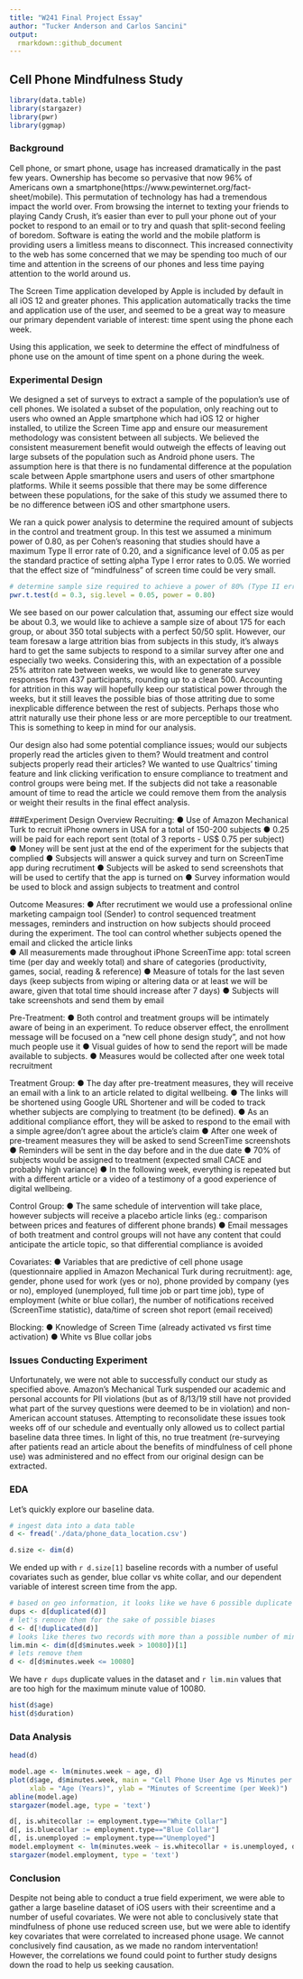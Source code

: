 ---
title: "W241 Final Project Essay"
author: "Tucker Anderson and Carlos Sancini"
output:
  rmarkdown::github_document
---
## Cell Phone Mindfulness Study

```{r echo=FALSE, results='hide', warning=FALSE, message=FALSE}
library(data.table)
library(stargazer)
library(pwr)
library(ggmap)
```

### Background
Cell phone, or smart phone, usage has increased dramatically in the past few years. Ownership has become so pervasive that now 96% of Americans own a smartphone(https://www.pewinternet.org/fact-sheet/mobile). This permutation of technology has had a tremendous impact the world over. From browsing the internet to texting your friends to playing Candy Crush, it's easier than ever to pull your phone out of your pocket to respond to an email or to try and quash that split-second feeling of boredom. Software is eating the world and the mobile platform is providing users a limitless means to disconnect. This increased connectivity to the web has some concerned that we may be spending too much of our time and attention in the screens of our phones and less time paying attention to the world around us. 

The Screen Time application developed by Apple is included by default in all iOS 12 and greater phones. This application automatically tracks the time and application use of the user, and seemed to be a great way to measure our primary dependent variable of interest: time spent using the phone each week.

Using this application, we seek to determine the effect of mindfulness of phone use on the amount of time spent on a phone during the week.

### Experimental Design
We designed a set of surveys to extract a sample of the population's use of cell phones. We isolated a subset of the population, only reaching out to users who owned an Apple smartphone which had iOS 12 or higher installed, to utilize the Screen Time app and ensure our measurement methodology was consistent between all subjects. We believed the consistent measurement benefit would outweigh the effects of leaving out large subsets of the population such as Android phone users. The assumption here is that there is no fundamental difference at the population scale between Apple smartphone users and users of other smartphone platforms. While it seems possible that there may be some difference between these populations, for the sake of this study we assumed there to be no difference between iOS and other smartphone users.

We ran a quick power analysis to determine the required amount of subjects in the control and treatment group. In this test we assumed a minimum power of 0.80, as per Cohen's reasoning that studies should have a maximum Type II error rate of 0.20, and a significance level of 0.05 as per the standard practice of setting alpha Type I error rates to 0.05. We worried that the effect size of "mindfulness" of screen time could be very small.
```{r}
# determine sample size required to achieve a power of 80% (Type II error rate of 20%) and a Type I error rate of 5% with a negligible effect size
pwr.t.test(d = 0.3, sig.level = 0.05, power = 0.80)
```
We see based on our power calculation that, assuming our effect size would be about 0.3, we would like to achieve a sample size of about 175 for each group, or about 350 total subjects with a perfect 50/50 split. However, our team foresaw a large attrition bias from subjects in this study, it's always hard to get the same subjects to respond to a similar survey after one and especially two weeks. Considering this, with an expectation of a possible 25% attriton rate between weeks, we would like to generate survey responses from 437 participants, rounding up to a clean 500. Accounting for attrition in this way will hopefully keep our statistical power through the weeks, but it still leaves the possible bias of those attriting due to some inexplicable difference between the rest of subjects. Perhaps those who attrit naturally use their phone less or are more perceptible to our treatment. This is something to keep in mind for our analysis.

Our design also had some potential compliance issues; would our subjects properly read the articles given to them? Would treatment and control subjects properly read their articles? We wanted to use Qualtrics' timing feature and link clicking verification to ensure compliance to treatment and control groups were being met. If the subjects did not take a reasonable amount of time to read the article we could remove them from the analysis or weight their results in the final effect analysis.

###Experiment Design Overview
Recruiting:
●	Use of Amazon Mechanical Turk to recruit iPhone owners in USA for a total of 150-200 subjects
●	0.25 will be paid for each report sent (total of 3 reports - US$ 0.75 per subject)
●	Money will be sent just at the end of the experiment for the subjects that complied
●	Subsjects will answer a quick survey and turn on ScreenTime app during recrutiment
●	Subjects will be asked to send screenshots that will be used to certify that the app is turned on
●	Survey information would be used to block and assign subjects to treatment and control

Outcome Measures:
●	After recrutiment we would use a professional online marketing campaign tool (Sender) to control sequenced treatment messages, reminders and instruction on how subjects should proceed during the experiment. The tool can control whether subjects opened the email and clicked the article links  
●	All measurements made throughout iPhone ScreenTime app: total screen time (per day and weekly total) and share of categories (productivity, games, social, reading & reference)
●	Measure of totals for the last seven days (keep subjects from wiping or altering data or at least we will be aware, given that total time should increase after 7 days)
●	Subjects will take screenshots and send them by email


Pre-Treatment:
●	Both control and treatment groups will be intimately aware of being in an experiment. To reduce observer effect, the enrollment message will be focused on a  “new cell phone design study”, and not how much people use it 
●	Visual guides of how to send the report will be made available to subjects.
●	Measures would be collected after one week total recruitment 

Treatment Group:
●	The day after pre-treatment measures, they will receive an email with a link to an article related to digital wellbeing. 
●	The links will be shortened using Google URL Shortener and will be coded to track whether subjects are complying to treatment (to be defined).
●	As an additional compliance effort, they will be asked to respond to the email with a simple agree/don’t agree about the article’s claim
●	After one week of pre-treament measures they will be asked to send ScreenTime screenshots
●	Reminders will be sent in the day before and in  the due date
●	70% of subjects would be assigned to treatment (expected small CACE and probably high variance)
●	In the following week, everything is repeated but with a different article or a video of a testimony of a good experience of digital wellbeing.

Control Group:
●	The same schedule of intervention will take place, however subjects will receive a placebo article links (eg.: comparison between prices and features of different phone brands)
●	Email messages of both treatment and control groups will not have any content that could anticipate the article topic, so that differential compliance is avoided

Covariates:
●	Variables that are predictive of cell phone usage (questionnaire applied in Amazon Mechanical Turk during recruitment): age, gender, phone used for work (yes or no), phone provided by company (yes or no), employed (unemployed,  full time job or part time job), type of employment (white or blue collar), the number of notifications received (ScreenTime statistic), data/time of screen shot report (email received)

Blocking:
●	Knowledge of Screen Time (already activated vs first time activation)
●	White vs Blue collar jobs

### Issues Conducting Experiment
Unfortunately, we were not able to successfully conduct our study as specified above. Amazon's Mechanical Turk suspended our academic and personal accounts for PII violations (but as of 8/13/19 still have not provided what part of the survey questions were deemed to be in violation) and non-American account statuses. Attempting to reconsolidate these issues took weeks off of our schedule and eventually only allowed us to collect partial baseline data three times. In light of this, no true treatment (re-surveying after patients read an article about the benefits of mindfulness of cell phone use) was administered and no effect from our original design can be extracted.

### EDA
Let's quickly explore our baseline data.
```{r echo=FALSE}
# ingest data into a data table
d <- fread('./data/phone_data_location.csv')

d.size <- dim(d)
```
We ended up with `r d.size[1]` baseline records with a number of useful covariates such as gender, blue collar vs white collar, and our dependent variable of interest screen time from the app.  
```{r echo=FALSE, message=FALSE}
# based on geo information, it looks like we have 6 possible duplicate entries
dups <- d[duplicated(d)]
# let's remove them for the sake of possible biases
d <- d[!duplicated(d)]
# looks like theres two records with more than a possible number of minutes per week
lim.min <- dim(d[d$minutes.week > 10080])[1]
# lets remove them
d <- d[d$minutes.week <= 10080]
```
We have `r dups` duplicate values in the dataset and `r lim.min` values that are too high for the maximum minute value of 10080. 

```{r}
hist(d$age)
hist(d$duration)
```

### Data Analysis
```{r}
head(d)
```
```{r}
model.age <- lm(minutes.week ~ age, d)
plot(d$age, d$minutes.week, main = "Cell Phone User Age vs Minutes per Week", 
     xlab = "Age (Years)", ylab = "Minutes of Screentime (per Week)")
abline(model.age)
stargazer(model.age, type = 'text')
```

```{r}
d[, is.whitecollar := employment.type=="White Collar"]
d[, is.bluecollar := employment.type=="Blue Collar"]
d[, is.unemployed := employment.type=="Unemployed"]
model.employment <- lm(minutes.week ~ is.whitecollar + is.unemployed, d)
stargazer(model.employment, type = 'text')
```

### Conclusion
Despite not being able to conduct a true field experiment, we were able to gather a large baseline dataset of iOS users with their screentime and a number of useful covariates. We were not able to conclusively state that mindfulness of phone use reduced screen use, but we were able to identify key covariates that were correlated to increased phone usage. We cannot conclusively find causation, as we made no random interventation! However, the correlations we found could point to further study designs down the road to help us seeking causation.